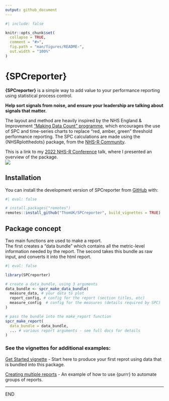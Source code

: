 ```yaml
---
output: github_document
---
```


<!-- README.md is generated from README.Rmd. Please edit that file -->

```r
#| include: false

knitr::opts_chunk$set(
  collapse = TRUE,
  comment = "#>",
  fig.path = "man/figures/README-",
  out.width = "100%"
)
```

# {SPCreporter}

**{SPCreporter}** is a simple way to add value to your performance reporting using statistical process control.

**Help sort signals from noise, and ensure your leadership are talking about signals that matter.**

The layout and method are heavily inspired by the NHS England & Improvement ["Making Data Count" programme](https://bmjleader.bmj.com/content/5/4/252), which encourages the use of SPC and time-series charts to replace "red, amber, green" threshold performance reporting.
The SPC calculations are made using the {NHSRplotthedots} package, from the [NHS-R Community](https://nhsrcommunity.com/).

This is a link to my [2022 NHS-R Conference](https://nhsrcommunity.com/events/nhs-r-online-speaker-conference-2022-9th-november-2022/) talk, where I presented an overview of the package.  
![](https://www.youtube.com/watch?v=fWYehE5U6Vs&t=2862s)

## Installation

You can install the development version of SPCreporter from [GitHub](https://github.com/ThomUK/SPCreporter) with:

```r
#| eval: false

# install.packages("remotes")
remotes::install_github("ThomUK/SPCreporter", build_vignettes = TRUE)
```

## Package concept

Two main functions are used to make a report.  
The first creates a "data bundle" which contains all the metric-level information needed by the report.  The second takes this bundle as raw input, and converts it into the html report.  

```r
#| eval: false

library(SPCreporter)

# create a data_bundle, using 3 arguments
data_bundle <- spcr_make_data_bundle(
  measure_data, # your data to plot
  report_config, # config for the report (section titles, etc)
  measure_config  # config for the measures (details required by SPC)
)

# pass the bundle into the make_report function
spcr_make_report(
  data_bundle = data_bundle,
  ... # various report arguments - see full docs for details
)

```

### See the vignettes for additional examples:

[Get Started vignette](https://thomuk.github.io/SPCreporter/articles/get_started.html) - Start here to produce your first reprot using data that is bundled into this package.  

[Creating multiple reports](https://thomuk.github.io/SPCreporter/articles/multiple_reports.html) - An example of how to use {purrr} to automate groups of reports.

---

END
